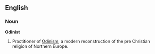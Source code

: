 ==English==

===Noun===
'''Odinist'''

# Practitioner of [[Odinism]], a modern reconstruction of the pre Christian religion of Northern Europe.